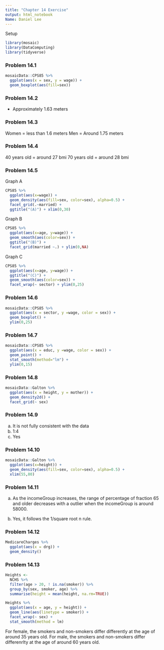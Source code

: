 ```yaml
---
title: "Chapter 14 Exercise"
output: html_notebook
Name: Daniel Lee
---
```


Setup
```r
library(mosaic)
library(DataComputing)
library(tidyverse)
```


### Problem 14.1
```r
mosaicData::CPS85 %>%
  ggplot(aes(x = sex, y = wage)) +
  geom_boxplot(aes(fill=sex))
```


### Problem 14.2
- Approximately 1.63 meters

### Problem 14.3
Women = less than 1.6 meters
Men = Around 1.75 meters

### Problem 14.4
40 years old = around 27 bmi 
70 years old = around 28 bmi

### Problem 14.5
Graph A
```r
CPS85 %>%
  ggplot(aes(x=wage)) +
  geom_density(aes(fill=sex, color=sex), alpha=0.5) +
  facet_grid(.~married) +
  ggtitle("(A)") + xlim(0,30)
```

Graph B
```r
CPS85 %>%
  ggplot(aes(x=age, y=wage)) +
  geom_smooth(aes(color=sex)) +
  ggtitle("(B)") +
  facet_grid(married ~.) + ylim(0,NA)
```

Graph C
```r
CPS85 %>%
  ggplot(aes(x=age, y=wage)) +
  ggtitle("(C)") +
  geom_smooth(aes(color=sex)) +
  facet_wrap(~ sector) + ylim(0,25)
```

### Problem 14.6
```r
mosaicData::CPS85 %>%
  ggplot(aes(x = sector, y =wage, color = sex)) +
  geom_boxplot() +
  ylim(0,25)
```

### Problem 14.7
```r
mosaicData::CPS85 %>%
  ggplot(aes(x = educ, y =wage, color = sex)) +
  geom_point() +
  stat_smooth(method="lm") +
  ylim(0,15)
```

### Problem 14.8
```r
mosaicData::Galton %>%
  ggplot(aes(x = height, y = mother)) +
  geom_density2d() +
  facet_grid(~ sex)
```

### Problem 14.9
a) It is not fully consistent with the data
b) 1:4
c) Yes

### Problem 14.10
```r
mosaicData::Galton %>%
  ggplot(aes(x=height)) +
  geom_density(aes(fill=sex, color=sex), alpha=0.5) +
  xlim(55,80)
```

### Problem 14.11
a) As the incomeGroup increases, the range of percentage of fraction 65 and older decreases with a outlier when the incomeGroup is around 58000. 

b) Yes, it follows the 1/square root n rule. 

### Problem 14.12
```r
MedicareCharges %>%
  ggplot(aes(x = drg)) +
  geom_density()
```


### Problem 14.13
```r
Heights <-
  NCHS %>%
  filter(age > 20, ! is.na(smoker)) %>%
  group_by(sex, smoker, age) %>%
  summarise(height = mean(height, na.rm=TRUE))

Heights %>%
  ggplot(aes(x = age, y = height)) +
  geom_line(aes(linetype = smoker)) +
  facet_wrap(~ sex) +
  stat_smooth(method = lm)
```
For female, the smokers and non-smokers differ differently at the age of around 35 years old.
For male, the smokers and non-smokers differ differenrlty at the age of around 60 years old.
